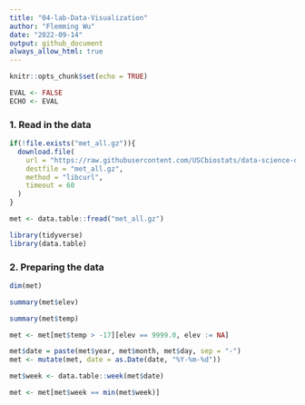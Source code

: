 ```yaml
---
title: "04-lab-Data-Visualization"
author: "Flemming Wu"
date: "2022-09-14"
output: github_document
always_allow_html: true
---
```


```r
knitr::opts_chunk$set(echo = TRUE)
```

```r
EVAL <- FALSE
ECHO <- EVAL
```

### 1. Read in the data

```r
if(!file.exists("met_all.gz")){
  download.file(
    url = "https://raw.githubusercontent.com/USCbiostats/data-science-data/master/02_met/met_all.gz",
    destfile = "met_all.gz",
    method = "libcurl",
    timeout = 60
  )
}

met <- data.table::fread("met_all.gz")
```
```r
library(tidyverse)
library(data.table)
```

### 2. Preparing the data

```r
dim(met)
```
```r
summary(met$elev)
```

```r
summary(met$temp)
```

```r
met <- met[met$temp > -17][elev == 9999.0, elev := NA]
```

```r
met$date = paste(met$year, met$month, met$day, sep = "-")
met <- mutate(met, date = as.Date(date, "%Y-%m-%d"))
```


```r
met$week <- data.table::week(met$date)
```

```r
met <- met[met$week == min(met$week)]
```





